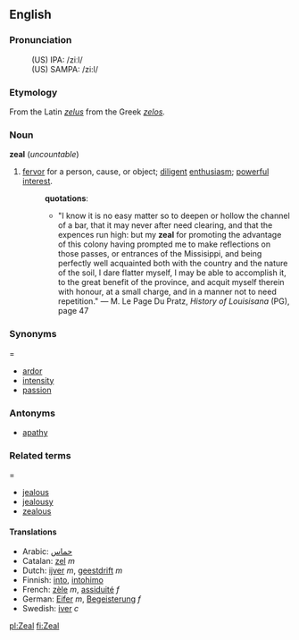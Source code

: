 ==English==
===Pronunciation===
:(US) IPA: /ziːl/
:(US) SAMPA: /zi:l/

=== Etymology ===
From the Latin ''[[zelus]]'' from the Greek ''[[zelos]].'' <!-- This is transliterated Greek, it should be in Greek -->

=== Noun ===
'''zeal''' (''uncountable'')

# [[fervor]] for a person, cause, or object; [[diligent]] [[enthusiasm]]; [[powerful]] [[interest]].
#:'''quotations''':
#:*"I know it is no easy matter so to deepen or hollow the channel of a bar, that it may never after need clearing, and that the expences run high: but my '''zeal''' for promoting the advantage of this colony having prompted me to make reflections on those passes, or entrances of the Missisippi, and being perfectly well acquainted both with the country and the nature of the soil, I dare flatter myself, I may be able to accomplish it, to the great benefit of the province, and acquit myself therein with honour, at a small charge, and in a manner not to need repetition." &mdash; M. Le Page Du Pratz, ''History of Louisisana'' (PG), page 47

===Synonyms====
*[[ardor]]
*[[intensity]]
*[[passion]]

===Antonyms===
*[[apathy]]

===Related terms====
*[[jealous]]
*[[jealousy]]
*[[zealous]]

====Translations====
*Arabic: [[حماس]]
*Catalan: [[zel]] ''m''
*Dutch: [[ijver]] ''m'', [[geestdrift]] ''m''
*Finnish: [[into#Finnish|into]], [[intohimo]]
*French: [[zèle]] ''m'', [[assiduité]] ''f''
*German: [[Eifer]] ''m'', [[Begeisterung]] ''f''
*Swedish: [[iver#Swedish|iver]] ''c''


[[pl:Zeal]]
[[fi:Zeal]]